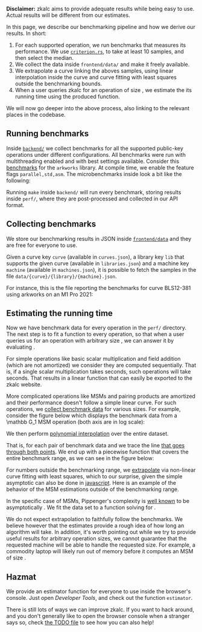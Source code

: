 




<Col span={16} offset={4} style={{ fontSize: "15px"}}>

**Disclaimer:** zkalc aims to provide adequate results while being easy to use. Actual results will be different from our estimates.

In this page, we describe our benchmarking pipeline and how we derive our results. In short:

1. For each supported operation, we run benchmarks that measures its performance.
    We use [`criterion.rs`](https://criterion.rs), to take at least 10 samples, and then select the median.
1. We collect the data inside `frontend/data/` and make it freely available.
1. We extrapolate a curve linking the aboves samples, using linear interpolation inside the curve and curve fitting with least squares outside the benchmarking bounds.
1. When a user queries zkalc for an operation of size <InlineMath math="n" />, we estimate the its running time using the produced function.

We will now go deeper into the above process, also linking to the relevant places in the codebase.

## Running benchmarks

Inside [`backend/`](https://github.com/asn-d6/zkalc/blob/main/backend/) we collect benchmarks for all the supported public-key operations under different configurations. All benchmarks were run with multithreading enabled and with best settings available.
Consider this [benchmarks](https://github.com/asn-d6/zkalc/blob/main/backend/arkworks/benches/bench_arkworks.rs) for the `arkworks` library. At compile time, we enable the feature flags `parallel,std,asm`. The microbenchmarks inside look a bit like the following:

<GitHubFile url="https://github.com/asn-d6/zkalc/blob/main/backend/arkworks/benches/bench_arkworks.rs#L24-L31" />

Running `make` inside `backend/` will run every benchmark, storing results inside `perf/`, where they are post-processed and collected in our API format.

## Collecting benchmarks

We store our benchmarking results in JSON inside [`frontend/data`](https://github.com/asn-d6/zkalc/tree/main/frontend/data) and they are free for everyone to use.

Given a curve key `curve` (available in `curves.json`), a library key `lib` that supports the given curve (available in `libraries.json`) and a machine key `machine` (available in `machines.json`), it is possible to fetch the samples in the file `data/{curve}/{library}/{machine}.json`.

For instance, this is the file reporting the benchmarks for curve BLS12-381 using arkworks on an M1 Pro 2021:

<GitHubFile url="https://github.com/asn-d6/zkalc/blob/main/frontend/data/bls12-381/arkworks/m1pro.json" />


## Estimating the running time

Now we have benchmark data for every operation in the `perf/` directory. The next step is to fit a function <InlineMath math="f(x)" /> to every operation, so that when a user queries us for an operation with arbitrary size <InlineMath math="n" />, we can answer it by evaluating  <InlineMath math="f(n)" />.

For simple operations like basic scalar multiplication and field addition (which are not amortized) we consider they are computed sequentially. That is, if a single scalar multiplication takes <InlineMath math="x" /> seconds, <InlineMath math="n" /> such operations will take <InlineMath math="n \cdot x" /> seconds. That results in a linear function <InlineMath math="f(x) = n \cdot x" /> that can easily be exported to the zkalc website.

More complicated operations like MSMs and pairing products are amortized and their performance doesn't follow a simple linear curve.
For such operations, we [collect benchmark data](https://github.com/asn-d6/zkalc/blob/main/backend/arkworks/benches/bench_arkworks.rs#L52) for various sizes. For example, consider the figure below which displays the benchmark data from a <InlineMath>\mathbb G_1</InlineMath> MSM operation (both axis are in log scale):

<PlotPoints />

We then perform [polynomial interpolation](https://www.youtube.com/watch?v=yQsDxOdn1hk) over the entire dataset.

That is, for each pair of benchmark data <InlineMath math="(x_i, f(x_i))" /> and <InlineMath math="(x_{i+1}, f(x_{i+1}))" /> we trace the line [that goes through both points](https://github.com/asn-d6/zkalc/blob/main/perf/fit.py).
We end up with a piecewise function that covers the entire benchmark range, as we can see in the figure below:

<PlotPointsAndEstimates />

For numbers outside the benchmarking range, we [extrapolate](https://en.wikipedia.org/wiki/Extrapolation) via non-linear curve fitting with least squares, which to our surprise, given the simple asymptotic can also be done in [javascript](https://github.com/asn-d6/zkalc/blob/main/frontend/lib/estimates.js). Here is an example of the behavior of the MSM estimations outside of the benchmarking range.

<PlotExtrapolation />

In the specific case of MSMs, Pippenger's complexity is [well known](https://jbootle.github.io/Misc/pippenger.pdf) to be asymptotically <InlineMath math="O({n} / {\log n})" />. We fit the data set to a function <InlineMath math="h(x) = \frac{a x + b}{\log x}" />
solving for <InlineMath math="a, b" /> .

We do not expect extrapolation to faithfully follow the benchmarks.
We believe however that the estimates provide a rough idea of how long an algorithm will take.
In addition, it's worth pointing out while we try to provide useful results for arbitrary operation sizes, we cannot guarantee that the requested machine will be able to handle the requested size. For example, a commodity laptop will likely run out of memory before it computes an MSM of size <InlineMath math="2^{28}" />.

## Hazmat

We provide an estimator function for everyone to use inside the browser's console. Just open _Developer Tools_,
and check out the function `estimator`.

There is still lots of ways we can improve zkalc. If you want to hack around, and you don't generally like to open the browser console when a stranger says so, check [the TODO file](https://github.com/asn-d6/zkalc/blob/main/TODO.md) to see how you can also help!

</Col>


